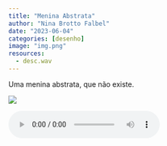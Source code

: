 ```yaml
---
title: "Menina Abstrata"
author: "Nina Brotto Falbel"
date: "2023-06-04"
categories: [desenho]
image: "img.png"
resources: 
  - desc.wav
---
```


Uma menina abstrata, que não existe.

![](img.png)

<audio controls>

<source src="desc.wav" type="audio/wav">

</audio>
